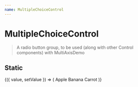 ```yaml
---
name: MultipleChoiceControl
---
```




# MultipleChoiceControl

> A radio button group, to be used (along with other Control components) with
> MultiAxisDemo

## Static

<Playground>
  <Value>
    {({ value, setValue }) => (
      <MultipleChoiceControl
        id="things"
        label="Things"
        value={value}
        handleSelect={setValue}
      >
        <Choice id="a">Apple</Choice>
        <Choice id="b">Banana</Choice>
        <Choice id="c">Carrot</Choice>
      </MultipleChoiceControl>
    )}
  </Value>
</Playground>
